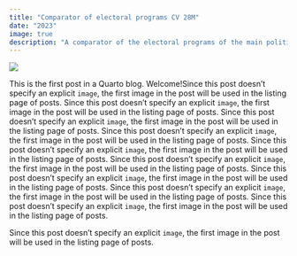 ```yaml
---
title: "Comparator of electoral programs CV 28M"
date: "2023"
image: true
description: "A comparator of the electoral programs of the main political parties that ran in the Valencian Community elections on May 28, 2023"
---
```


![](cover.png)

This is the first post in a Quarto blog. Welcome!Since this post doesn't specify an explicit `image`, the first image in the post will be used in the listing page of posts.
Since this post doesn't specify an explicit `image`, the first image in the post will be used in the listing page of posts.
Since this post doesn't specify an explicit `image`, the first image in the post will be used in the listing page of posts.
Since this post doesn't specify an explicit `image`, the first image in the post will be used in the listing page of posts.
Since this post doesn't specify an explicit `image`, the first image in the post will be used in the listing page of posts.
Since this post doesn't specify an explicit `image`, the first image in the post will be used in the listing page of posts.
Since this post doesn't specify an explicit `image`, the first image in the post will be used in the listing page of posts.
Since this post doesn't specify an explicit `image`, the first image in the post will be used in the listing page of posts.
Since this post doesn't specify an explicit `image`, the first image in the post will be used in the listing page of posts.



Since this post doesn't specify an explicit `image`, the first image in the post will be used in the listing page of posts.
